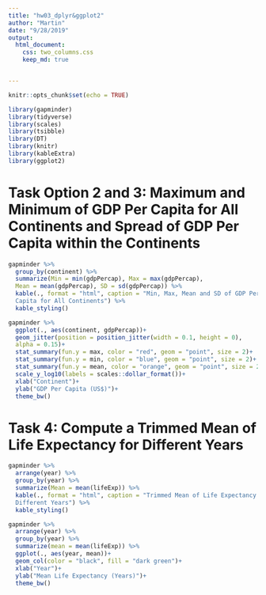 ```yaml
---
title: "hw03_dplyr&ggplot2"
author: "Martin"
date: "9/28/2019"
output: 
  html_document:
    css: two_columns.css
    keep_md: true


---
```


```r
knitr::opts_chunk$set(echo = TRUE)
```

```r
library(gapminder)
library(tidyverse)
library(scales)
library(tsibble)
library(DT)
library(knitr)
library(kableExtra)
library(ggplot2)
```


# Task Option 2 and 3: Maximum and Minimum of GDP Per Capita for All Continents and Spread of GDP Per Capita within the Continents 
<div class="twoC">
```r
gapminder %>%
  group_by(continent) %>%
  summarize(Min = min(gdpPercap), Max = max(gdpPercap), 
  Mean = mean(gdpPercap), SD = sd(gdpPercap)) %>%
  kable(., format = "html", caption = "Min, Max, Mean and SD of GDP Per 
  Capita for All Continents") %>%
  kable_styling()
```


```r
gapminder %>%
  ggplot(., aes(continent, gdpPercap))+
  geom_jitter(position = position_jitter(width = 0.1, height = 0), 
  alpha = 0.15)+
  stat_summary(fun.y = max, color = "red", geom = "point", size = 2)+
  stat_summary(fun.y = min, color = "blue", geom = "point", size = 2)+
  stat_summary(fun.y = mean, color = "orange", geom = "point", size = 2)+
  scale_y_log10(labels = scales::dollar_format())+
  xlab("Continent")+
  ylab("GDP Per Capita (US$)")+
  theme_bw()
```

</div>
<div class="clearer"></div>
 
# Task 4: Compute a Trimmed Mean of Life Expectancy for Different Years

```r
gapminder %>%
  arrange(year) %>%
  group_by(year) %>%
  summarize(Mean = mean(lifeExp)) %>%
  kable(., format = "html", caption = "Trimmed Mean of Life Expectancy for 
  Different Years") %>%
  kable_styling()

```


```r
gapminder %>%
  arrange(year) %>%
  group_by(year) %>%
  summarize(mean = mean(lifeExp)) %>%
  ggplot(., aes(year, mean))+
  geom_col(color = "black", fill = "dark green")+
  xlab("Year")+
  ylab("Mean Life Expectancy (Years)")+
  theme_bw()

```




